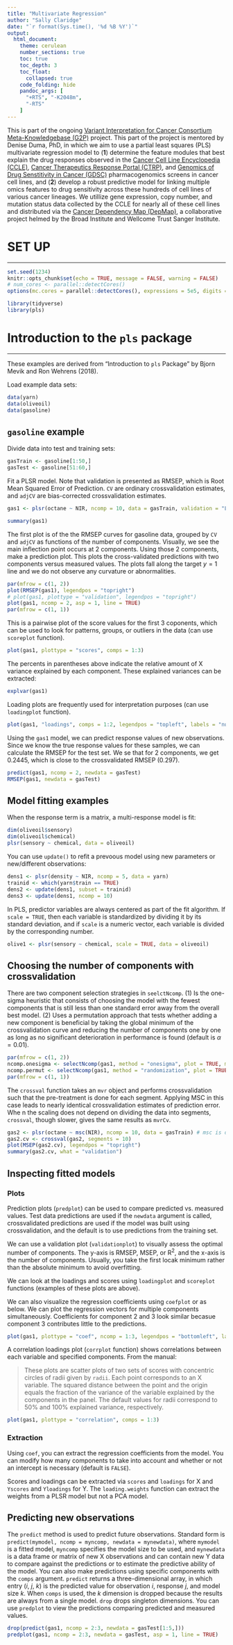 ```yaml
---
title: "Multivariate Regression"
author: "Sally Claridge"
date: "`r format(Sys.time(), '%d %B %Y')`"
output:
  html_document:
    theme: cerulean
    number_sections: true
    toc: true
    toc_depth: 3
    toc_float:
      collapsed: true
    code_folding: hide
    pandoc_args: [
      "+RTS", "-K2048m",
      "-RTS"
    ]
---
```


This is part of the ongoing [Variant Interpretation for Cancer Consortium Meta-Knowledgebase (G2P)](https://search.cancervariants.org/#*) project. This part of the project is mentored by Denise Duma, PhD, in which we aim to use a partial least squares (PLS) multivariate regression model to (**1**) determine the feature modules that best explain the drug responses observed in the [Cancer Cell Line Encyclopedia (CCLE)](https://portals.broadinstitute.org/ccle), [Cancer Therapeutics Response Portal (CTRP)](https://portals.broadinstitute.org/ctrp/), and [Genomics of Drug Senstitivity in Cancer (GDSC)](https://www.cancerrxgene.org/) pharmacogenomics screens in cancer cell lines, and (**2**) develop a robust predictive model for linking multiple omics features to drug sensitivity across these hundreds of cell lines of various cancer lineages. We utillize gene expression, copy number, and mutation status data collected by the CCLE for nearly all of these cell lines and distributed via the [Cancer Dependency Map (DepMap)](https://depmap.org/portal/), a collaborative project helmed by the Broad Institute and Wellcome Trust Sanger Institute.

# SET UP

--------------------------------------------------------------------------------

```r
set.seed(1234)
knitr::opts_chunk$set(echo = TRUE, message = FALSE, warning = FALSE)
# num_cores <- parallel::detectCores()
options(mc.cores = parallel::detectCores(), expressions = 5e5, digits = 4)
```

```r
library(tidyverse)
library(pls)
```

# Introduction to the `pls` package

--------------------------------------------------------------------------------

These examples are derived from "Introduction to `pls` Package" by Bjorn Mevik and Ron Wehrens (2018).

Load example data sets:
```r
data(yarn)
data(oliveoil)
data(gasoline)
```

## `gasoline` example

Divide data into test and training sets:
```r
gasTrain <- gasoline[1:50,]
gasTest <- gasoline[51:60,]
```

Fit a PLSR model. Note that validation is presented as RMSEP, which is Root Mean Squared Error of Prediction. `CV` are ordinary crossvalidation estimates, and `adjCV` are bias-corrected crossvalidation estimates.
```r
gas1 <- plsr(octane ~ NIR, ncomp = 10, data = gasTrain, validation = "LOO")

summary(gas1)
```

The first plot is of the the RMSEP curves for gasoline data, grouped by `CV` and `adjCV` as functions of the number of components. Visually, we see the main inflection point occurs at 2 components. Using those 2 components, make a prediction plot. This plots the cross-validated predictions with two components versus measured values. The plots fall along the target $y = 1$ line and we do not observe any curvature or abnormalities.
```r
par(mfrow = c(1, 2))
plot(RMSEP(gas1), legendpos = "topright")
# plot(gas1, plottype = "validation", legendpos = "topright")
plot(gas1, ncomp = 2, asp = 1, line = TRUE)
par(mfrow = c(1, 1))
```

This is a pairwise plot of the score values for the first 3 coponents, which can be used to look for patterns, groups, or outliers in the data (can use `scoreplot` function).
```r
plot(gas1, plottype = "scores", comps = 1:3)
```

The percents in parentheses above indicate the relative amount of X variance explained by each component. These explained variances can be extracted:
```r
explvar(gas1)
```

Loading plots are frequently used for interpretation purposes (can use `loadingplot` function).
```r
plot(gas1, "loadings", comps = 1:2, legendpos = "topleft", labels = "numbers", xlab = "nm")
```

Using the `gas1` model, we can predict response values of new observations. Since we know the true response values for these samples, we can calculate the RMSEP for the test set. We se that for 2 components, we get 0.2445, which is close to the crossvalidated RMSEP (0.297).
```r
predict(gas1, ncomp = 2, newdata = gasTest)
RMSEP(gas1, newdata = gasTest)
```

## Model fitting examples

When the response term is a matrix, a multi-response model is fit:
```r
dim(oliveoil$sensory)
dim(oliveoil$chemical)
plsr(sensory ~ chemical, data = oliveoil)
```

You can use `update()` to refit a prevoous model using new parameters or new/different observations:
```r
dens1 <- plsr(density ~ NIR, ncomp = 5, data = yarn)
trainid <- which(yarn$train == TRUE)
dens2 <- update(dens1, subset = trainid)
dens3 <- update(dens1, ncomp = 10)
```

In PLS, predictor variables are always centered as part of the fit algorithm. If `scale = TRUE`, then each variable is standardized by dividing it by its standard deviation, and if `scale` is a numeric vector, each variable is divided by the corresponding number.
```r
olive1 <- plsr(sensory ~ chemical, scale = TRUE, data = oliveoil)
```

## Choosing the number of components with crossvalidation

There are two component selection strategies in `seelctNcomp`. (1) Is the one-sigma heuristic that consists of choosing the model with the fewest components that is still less than one standard error away from the overall best model. (2) Uses a permutation approach that tests whether adding a new component is beneficial by taking the global minimum of the crossvalidation curve and reducing the number of components one by one as long as no significant deterioration in performance is found (default is $\alpha = 0.01$).
```r
par(mfrow = c(1, 2))
ncomp.onesigma <- selectNcomp(gas1, method = "onesigma", plot = TRUE, main = "One-Sigma")
ncomp.permut <- selectNcomp(gas1, method = "randomization", plot = TRUE, main = "Permutation")
par(mfrow = c(1, 1))
```

The `crossval` function takes an `mvr` object and performs crossvalidation such that the pre-treatment is done for each segment. Applying MSC in this case leads to nearly identical crossvalidation estimates of prediction error. Whe n the scaling does not depend on dividing the data into segments, `crossval`, though slower, gives the same results as `mvrCv`.
```r
gas2 <- plsr(octane ~ msc(NIR), ncomp = 10, data = gasTrain) # msc is domain-sepcific to NIR
gas2.cv <- crossval(gas2, segments = 10)
plot(MSEP(gas2.cv), legendpos = "topright")
summary(gas2.cv, what = "validation")
```

## Inspecting fitted models

### Plots

Prediction plots (`predplot`) can be used to compare predicted vs. measured values. Test data predictions are used if the `newdata` argument is called, crossvalidated predictions are used if the model was built using crossvalidation, and the default is to use predictions from the training set.

We can use a validation plot (`validationplot`) to visually assess the optimal number of components. The y-axis is RMSEP, MSEP, or R^2^, and the x-axis is the number of components. Usually, you take the first locak minimum rather than the absolute minimum to avoid overfitting.

We can look at the loadings and scores using `loadingplot` and `scoreplot` functions (examples of these plots are above).

We can also visualize the regression coefficients using `coefplot` or as below. We can plot the regression vectors for multiple components simultaneously. Coefficients for component 2 and 3 look similar becasue component 3 contributes little to the predictions.
```r
plot(gas1, plottype = "coef", ncomp = 1:3, legendpos = "bottomleft", labels = "numbers", xlab = "nm")
```

A correlation loadings plot (`corrplot` function) shows correlations between each variable and specified components. From the manual:

>These plots are scatter plots of two sets of scores with concentric circles of radii given by `radii`. Each point corresponds to an X variable. The squared distance between the point and the origin equals the fraction of the variance of the variable explained by the components in the panel. The default values for radii correspond to 50% and 100% explained variance, respectively.

```r
plot(gas1, plottype = "correlation", comps = 1:3)
```

### Extraction

Using `coef`, you can extract the regression coefficients from the model. You can modify how many components to take into account and whether or not an intercept is necessary (default is `FALSE`).

Scores and loadings can be extracted via `scores` and `loadings` for X and `Yscores` and `Yloadings` for Y. The `loading.weights` function can extract the weights from a PLSR model but not a PCA model.

## Predicting new observations

The `predict` method is used to predict future observations. Standard form is `predict(mymodel, ncomp = myncomp, newdata = mynewdata)`, where `mymodel` is a fitted model, `myncomp` specifies the model size to be used, and `mynewdata` is a data frame or matrix of new X observations and can contain new Y data to compare against the predictions or to estimate the predictive ability of the model. You can also make predictions using specific components with the `comps` argument. `predict` returns a three-dimensional array, in which entry (*i*, *j*, *k*) is the predicted value for observation *i*, response *j*, and model size *k*. When `comps` is used, the *k* dimension is dropped because the results are always from a single model. `drop` drops singleton dimensions. You can use `predplot` to view the predictions comparing predicted and measured values.
```r
drop(predict(gas1, ncomp = 2:3, newdata = gasTest[1:5,]))
predplot(gas1, ncomp = 2:3, newdata = gasTest, asp = 1, line = TRUE)
```

##















